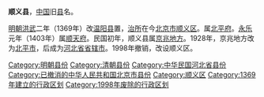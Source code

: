 {{otheruses|subject=现改为北京市顺义区的顺义县，顺义县重定向至此|other=南北朝时期设置的顺义县|顺义县 (南朝梁)}}
'''顺义县'''，[[中国|中国]]旧[[县|县]]名。

[[明朝|明朝]][[洪武|洪武]]二年（1369年）改[[温阳县|温阳县]]置，[[治所|治所]]在今[[北京市|北京市]][[顺义区|顺义区]]。属[[北平府|北平府]]。[[永乐_(明朝)|永乐]]元年（1403年）属[[顺天府|顺天府]]。民国初年，顺义县属[[京兆地方|京兆地方]]。1928年，京兆地方改为[[北平市|北平市]]，后成为[[河北省_(中華民國)|河北省]][[省辖市|省辖市]]。1998年撤销，改设顺义区。

{{中華民國河北省行政區劃}}
{{中华人民共和国北京市已撤销县级行政区}}
{{北京行政区划小作品}}
{{DEFAULTSORT:S}}
[[Category:明朝县份|Category:明朝县份]]
[[Category:清朝县份|Category:清朝县份]]
[[Category:中华民国河北省县份|Category:中华民国河北省县份]]
[[Category:已撤消的中华人民共和国北京市县份|Category:已撤消的中华人民共和国北京市县份]] 
[[Category:顺义区|Category:顺义区]]
[[Category:1369年建立的行政区划|Category:1369年建立的行政区划]]
[[Category:1998年废除的行政区划|Category:1998年废除的行政区划]]